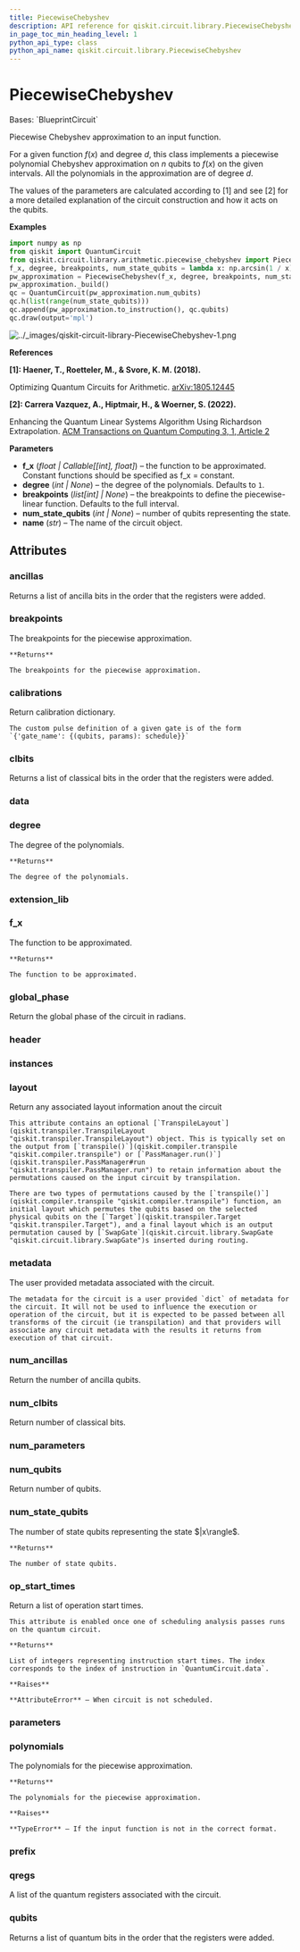 ```yaml
---
title: PiecewiseChebyshev
description: API reference for qiskit.circuit.library.PiecewiseChebyshev
in_page_toc_min_heading_level: 1
python_api_type: class
python_api_name: qiskit.circuit.library.PiecewiseChebyshev
---
```


# PiecewiseChebyshev

<Class id="qiskit.circuit.library.PiecewiseChebyshev" isDedicatedPage={true} github="https://github.com/qiskit/qiskit/tree/stable/0.24/qiskit/circuit/library/arithmetic/piecewise_chebyshev.py" signature="PiecewiseChebyshev(f_x, degree=None, breakpoints=None, num_state_qubits=None, name='pw_cheb')">
  Bases: `BlueprintCircuit`

  Piecewise Chebyshev approximation to an input function.

  For a given function $f(x)$ and degree $d$, this class implements a piecewise polynomial Chebyshev approximation on $n$ qubits to $f(x)$ on the given intervals. All the polynomials in the approximation are of degree $d$.

  The values of the parameters are calculated according to \[1] and see \[2] for a more detailed explanation of the circuit construction and how it acts on the qubits.

  **Examples**

  ```python
  import numpy as np
  from qiskit import QuantumCircuit
  from qiskit.circuit.library.arithmetic.piecewise_chebyshev import PiecewiseChebyshev
  f_x, degree, breakpoints, num_state_qubits = lambda x: np.arcsin(1 / x), 2, [2, 4], 2
  pw_approximation = PiecewiseChebyshev(f_x, degree, breakpoints, num_state_qubits)
  pw_approximation._build()
  qc = QuantumCircuit(pw_approximation.num_qubits)
  qc.h(list(range(num_state_qubits)))
  qc.append(pw_approximation.to_instruction(), qc.qubits)
  qc.draw(output='mpl')
  ```

  ![../\_images/qiskit-circuit-library-PiecewiseChebyshev-1.png](/images/api/qiskit/0.43/qiskit-circuit-library-PiecewiseChebyshev-1.png)

  **References**

  **\[1]: Haener, T., Roetteler, M., & Svore, K. M. (2018).**

  Optimizing Quantum Circuits for Arithmetic. [arXiv:1805.12445](http://arxiv.org/abs/1805.12445)

  **\[2]: Carrera Vazquez, A., Hiptmair, H., & Woerner, S. (2022).**

  Enhancing the Quantum Linear Systems Algorithm Using Richardson Extrapolation. [ACM Transactions on Quantum Computing 3, 1, Article 2](https://doi.org/10.1145/3490631)

  **Parameters**

  *   **f\_x** (*float | Callable\[\[int], float]*) – the function to be approximated. Constant functions should be specified as f\_x = constant.
  *   **degree** (*int | None*) – the degree of the polynomials. Defaults to `1`.
  *   **breakpoints** (*list\[int] | None*) – the breakpoints to define the piecewise-linear function. Defaults to the full interval.
  *   **num\_state\_qubits** (*int | None*) – number of qubits representing the state.
  *   **name** (*str*) – The name of the circuit object.

  ## Attributes

  ### ancillas

  <Attribute id="qiskit.circuit.library.PiecewiseChebyshev.ancillas" name="ancillas">
    Returns a list of ancilla bits in the order that the registers were added.
  </Attribute>

  ### breakpoints

  <Attribute id="qiskit.circuit.library.PiecewiseChebyshev.breakpoints" name="breakpoints">
    The breakpoints for the piecewise approximation.

    **Returns**

    The breakpoints for the piecewise approximation.
  </Attribute>

  ### calibrations

  <Attribute id="qiskit.circuit.library.PiecewiseChebyshev.calibrations" name="calibrations">
    Return calibration dictionary.

    The custom pulse definition of a given gate is of the form `{'gate_name': {(qubits, params): schedule}}`
  </Attribute>

  ### clbits

  <Attribute id="qiskit.circuit.library.PiecewiseChebyshev.clbits" name="clbits">
    Returns a list of classical bits in the order that the registers were added.
  </Attribute>

  ### data

  <Attribute id="qiskit.circuit.library.PiecewiseChebyshev.data" name="data" />

  ### degree

  <Attribute id="qiskit.circuit.library.PiecewiseChebyshev.degree" name="degree">
    The degree of the polynomials.

    **Returns**

    The degree of the polynomials.
  </Attribute>

  ### extension\_lib

  <Attribute id="qiskit.circuit.library.PiecewiseChebyshev.extension_lib" name="extension_lib" attributeValue="'include &#x22;qelib1.inc&#x22;;'" />

  ### f\_x

  <Attribute id="qiskit.circuit.library.PiecewiseChebyshev.f_x" name="f_x">
    The function to be approximated.

    **Returns**

    The function to be approximated.
  </Attribute>

  ### global\_phase

  <Attribute id="qiskit.circuit.library.PiecewiseChebyshev.global_phase" name="global_phase">
    Return the global phase of the circuit in radians.
  </Attribute>

  ### header

  <Attribute id="qiskit.circuit.library.PiecewiseChebyshev.header" name="header" attributeValue="'OPENQASM 2.0;'" />

  ### instances

  <Attribute id="qiskit.circuit.library.PiecewiseChebyshev.instances" name="instances" attributeValue="123" />

  ### layout

  <Attribute id="qiskit.circuit.library.PiecewiseChebyshev.layout" name="layout">
    Return any associated layout information anout the circuit

    This attribute contains an optional [`TranspileLayout`](qiskit.transpiler.TranspileLayout "qiskit.transpiler.TranspileLayout") object. This is typically set on the output from [`transpile()`](qiskit.compiler.transpile "qiskit.compiler.transpile") or [`PassManager.run()`](qiskit.transpiler.PassManager#run "qiskit.transpiler.PassManager.run") to retain information about the permutations caused on the input circuit by transpilation.

    There are two types of permutations caused by the [`transpile()`](qiskit.compiler.transpile "qiskit.compiler.transpile") function, an initial layout which permutes the qubits based on the selected physical qubits on the [`Target`](qiskit.transpiler.Target "qiskit.transpiler.Target"), and a final layout which is an output permutation caused by [`SwapGate`](qiskit.circuit.library.SwapGate "qiskit.circuit.library.SwapGate")s inserted during routing.
  </Attribute>

  ### metadata

  <Attribute id="qiskit.circuit.library.PiecewiseChebyshev.metadata" name="metadata">
    The user provided metadata associated with the circuit.

    The metadata for the circuit is a user provided `dict` of metadata for the circuit. It will not be used to influence the execution or operation of the circuit, but it is expected to be passed between all transforms of the circuit (ie transpilation) and that providers will associate any circuit metadata with the results it returns from execution of that circuit.
  </Attribute>

  ### num\_ancillas

  <Attribute id="qiskit.circuit.library.PiecewiseChebyshev.num_ancillas" name="num_ancillas">
    Return the number of ancilla qubits.
  </Attribute>

  ### num\_clbits

  <Attribute id="qiskit.circuit.library.PiecewiseChebyshev.num_clbits" name="num_clbits">
    Return number of classical bits.
  </Attribute>

  ### num\_parameters

  <Attribute id="qiskit.circuit.library.PiecewiseChebyshev.num_parameters" name="num_parameters" />

  ### num\_qubits

  <Attribute id="qiskit.circuit.library.PiecewiseChebyshev.num_qubits" name="num_qubits">
    Return number of qubits.
  </Attribute>

  ### num\_state\_qubits

  <Attribute id="qiskit.circuit.library.PiecewiseChebyshev.num_state_qubits" name="num_state_qubits">
    The number of state qubits representing the state $|x\rangle$.

    **Returns**

    The number of state qubits.
  </Attribute>

  ### op\_start\_times

  <Attribute id="qiskit.circuit.library.PiecewiseChebyshev.op_start_times" name="op_start_times">
    Return a list of operation start times.

    This attribute is enabled once one of scheduling analysis passes runs on the quantum circuit.

    **Returns**

    List of integers representing instruction start times. The index corresponds to the index of instruction in `QuantumCircuit.data`.

    **Raises**

    **AttributeError** – When circuit is not scheduled.
  </Attribute>

  ### parameters

  <Attribute id="qiskit.circuit.library.PiecewiseChebyshev.parameters" name="parameters" />

  ### polynomials

  <Attribute id="qiskit.circuit.library.PiecewiseChebyshev.polynomials" name="polynomials">
    The polynomials for the piecewise approximation.

    **Returns**

    The polynomials for the piecewise approximation.

    **Raises**

    **TypeError** – If the input function is not in the correct format.
  </Attribute>

  ### prefix

  <Attribute id="qiskit.circuit.library.PiecewiseChebyshev.prefix" name="prefix" attributeValue="'circuit'" />

  ### qregs

  <Attribute id="qiskit.circuit.library.PiecewiseChebyshev.qregs" name="qregs" attributeTypeHint="list[QuantumRegister]">
    A list of the quantum registers associated with the circuit.
  </Attribute>

  ### qubits

  <Attribute id="qiskit.circuit.library.PiecewiseChebyshev.qubits" name="qubits">
    Returns a list of quantum bits in the order that the registers were added.
  </Attribute>
</Class>

